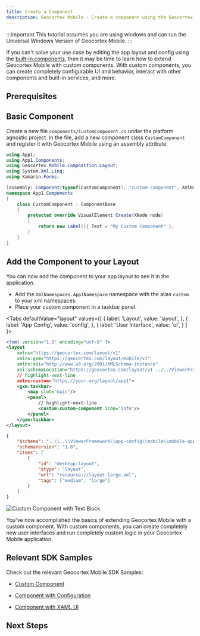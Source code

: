 ```yaml
---
title: Create a Component
description: Geocortex Mobile - Create a component using the Geocortex Mobile SDK Quickstart
---
```



:::important
This tutorial assumes you are using windows and can run the Universal Windows Version of Geocortex Mobile.
:::

If you can't solve your use case by editing the app layout and config using the [built-in components](api-components.mdx), then it may be time to learn how to extend Geocortex Mobile with custom components. With custom components, you can create completely configurable UI and behavior, interact with other components and built-in services, and more.

## Prerequisites

<QuickstartPrereqsSnippet />

## Basic Component

Create a new file `components/CustomComponent.cs` under the platform agnostic project.
In the file, add a new component class `CustomComponent` and register it with Geocortex Mobile using an assembly attribute.

```csharp
using App1;
using App1.Components;
using Geocortex.Mobile.Composition.Layout;
using System.Xml.Linq;
using Xamarin.Forms;

[assembly: Component(typeof(CustomComponent), "custom-component", XmlNamespace = XmlNamespaces.App1Namespace)]
namespace App1.Components
{
    class CustomComponent : ComponentBase
    {
        protected override VisualElement Create(XNode node)
        {
            return new Label(){ Text = "My Custom Component" };
        }
    }
}
```

## Add the Component to your Layout

You can now add the component to your app layout to see it in the application.

-   Add the `XmlNamespaces.App1Namespace` namespace with the alias `custom` to your xml namespaces.
-   Place your custom component in a taskbar panel.

<Tabs
  defaultValue="layout"
  values={[
    { label: 'Layout', value: 'layout', },
    { label: 'App Config', value: 'config', },
    { label: 'User Interface', value: 'ui', }
  ]
}>
<TabItem value="layout">

```xml title="App1/App1/layout-large.xml"
<?xml version="1.0" encoding="utf-8" ?>
<layout
    xmlns="https://geocortex.com/layout/v1"
    xmlns:gxm="https://geocortex.com/layout/mobile/v1"
    xmlns:xsi="http://www.w3.org/2001/XMLSchema-instance"
    xsi:schemaLocation="https://geocortex.com/layout/v1 ../../ViewerFramework/layout/layout-mobile.xsd"
    // highlight-next-line
    xmlns:custom="https://your.org/layout/app1">
	<gxm:taskbar>
		<map slot="main"/>
		<panel>
            // highlight-next-line
			<custom:custom-component icon="info"/>
		</panel>
	</gxm:taskbar>
</layout>
```

</TabItem>
<TabItem value="config">

```json title="App1/App1/app.json"
{
    "$schema": "..\\..\\ViewerFramework\\app-config\\mobile\\mobile-app-config.schema.json",
    "schemaVersion": "1.0",
    "items": [
        {
            "id": "desktop-layout",
            "$type": "layout",
            "url": "resource://layout-large.xml",
            "tags": ["medium", "large"]
        }
    ]
}
```

</TabItem>
<TabItem value="ui">
    <img src={useBaseUrl("img/mobile-sdk-create-component.png")} alt="Custom Component with Text Block"/>
</TabItem>
</Tabs>

You've now accomplished the basics of extending Geocortex Mobile with a custom component. With custom components, you can create completely new user interfaces and run completely custom logic in your Geocortex Mobile application.

## Relevant SDK Samples

Check out the relevant Geocortex Mobile SDK Samples:

-   [Custom Component](https://github.com/geocortex/vertigis-mobile-samples/tree/master/Geocortex.Mobile.Samples/Geocortex.Mobile.Samples/Samples/Custom/Component)

-   [Component with Configuration](https://github.com/geocortex/vertigis-mobile-samples/tree/master/Geocortex.Mobile.Samples/Geocortex.Mobile.Samples/Samples/Custom/ComponentConfiguration)

-   [Component with XAML UI](https://github.com/geocortex/vertigis-mobile-samples/tree/master/Geocortex.Mobile.Samples/Geocortex.Mobile.Samples/Samples/Custom/XamlComponent)

## Next Steps

<UseCaseContainer>
    <UseCaseCard
        title="Create a Custom Service"
        description="Learn how to create a custom service with the SDK"
        link="sdk-create-service"
    />
    <UseCaseCard
        title="Learn More About Components"
        description="Check out the concepts to learn more about components"
        link="concepts-components-services#components"
    />
    <UseCaseCard
        title="Create a Component with a Complex UI"
        description="Build a custom, interactive component with a UI defined in XAML"
        link="usecases-implement-component-with-ui"
    />
    <UseCaseCard
        title="Create a Component that Consumes App Config"
        description="Use app configuration to create easily customizable components"
        link="usecases-implement-component-participate-app-config"
    />
</UseCaseContainer>
